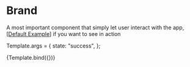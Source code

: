 
<Meta title="Components/Brand" />

# Brand

A most important component that simply let user interact with the app, [[Default Example](/docs/components-brand-example--success)] if you want to see in action

Template.args = {
  state: "success",
};

<Story name="Introduction" args={{}}>
  {Template.bind({})}
</Story>
